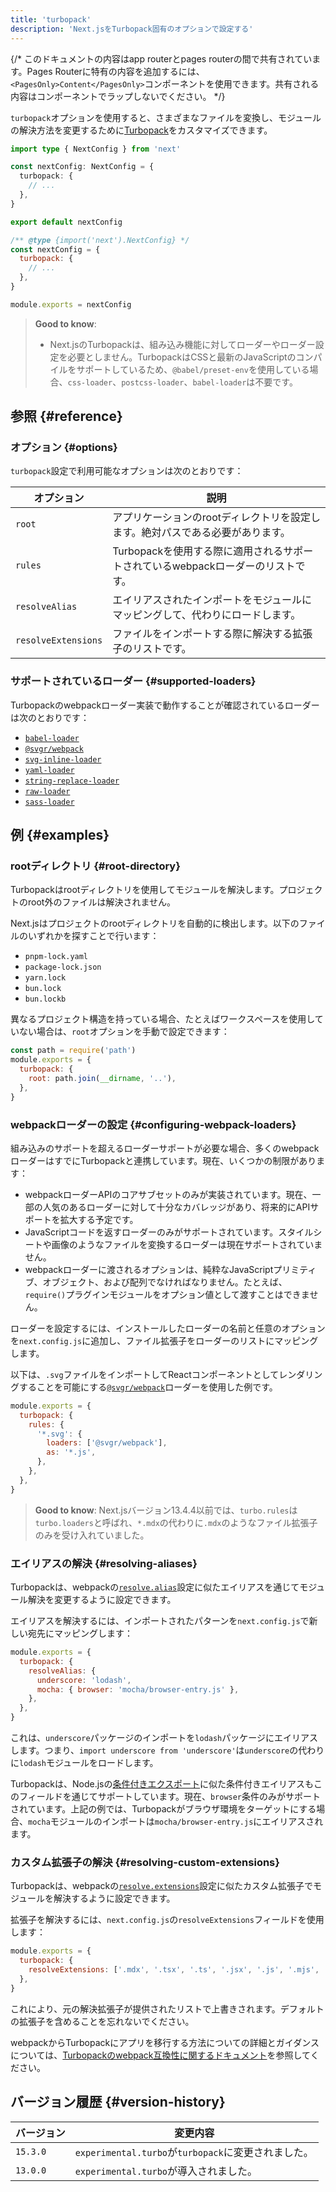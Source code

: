 ```yaml
---
title: 'turbopack'
description: 'Next.jsをTurbopack固有のオプションで設定する'
---
```


{/* このドキュメントの内容はapp routerとpages routerの間で共有されています。Pages Routerに特有の内容を追加するには、`<PagesOnly>Content</PagesOnly>`コンポーネントを使用できます。共有される内容はコンポーネントでラップしないでください。 */}

`turbopack`オプションを使用すると、さまざまなファイルを変換し、モジュールの解決方法を変更するために[Turbopack](/docs/app/api-reference/turbopack)をカスタマイズできます。

<Tabs>
<TabItem value="ts" label="TypeScript">

```ts title="next.config.ts" switcher
import type { NextConfig } from 'next'

const nextConfig: NextConfig = {
  turbopack: {
    // ...
  },
}

export default nextConfig
```

</TabItem>
<TabItem value="js" label="JavaScript">

```js title="next.config.js" switcher
/** @type {import('next').NextConfig} */
const nextConfig = {
  turbopack: {
    // ...
  },
}

module.exports = nextConfig
```

</TabItem>
</Tabs>

> **Good to know**:
>
> - Next.jsのTurbopackは、組み込み機能に対してローダーやローダー設定を必要としません。TurbopackはCSSと最新のJavaScriptのコンパイルをサポートしているため、`@babel/preset-env`を使用している場合、`css-loader`、`postcss-loader`、`babel-loader`は不要です。

## 参照 {#reference}

### オプション {#options}

`turbopack`設定で利用可能なオプションは次のとおりです：

| オプション          | 説明                                                                             |
| ------------------- | -------------------------------------------------------------------------------- |
| `root`              | アプリケーションのrootディレクトリを設定します。絶対パスである必要があります。   |
| `rules`             | Turbopackを使用する際に適用されるサポートされているwebpackローダーのリストです。 |
| `resolveAlias`      | エイリアスされたインポートをモジュールにマッピングして、代わりにロードします。   |
| `resolveExtensions` | ファイルをインポートする際に解決する拡張子のリストです。                         |

### サポートされているローダー {#supported-loaders}

Turbopackのwebpackローダー実装で動作することが確認されているローダーは次のとおりです：

- [`babel-loader`](https://www.npmjs.com/package/babel-loader)
- [`@svgr/webpack`](https://www.npmjs.com/package/@svgr/webpack)
- [`svg-inline-loader`](https://www.npmjs.com/package/svg-inline-loader)
- [`yaml-loader`](https://www.npmjs.com/package/yaml-loader)
- [`string-replace-loader`](https://www.npmjs.com/package/string-replace-loader)
- [`raw-loader`](https://www.npmjs.com/package/raw-loader)
- [`sass-loader`](https://www.npmjs.com/package/sass-loader)

## 例 {#examples}

### rootディレクトリ {#root-directory}

Turbopackはrootディレクトリを使用してモジュールを解決します。プロジェクトのroot外のファイルは解決されません。

Next.jsはプロジェクトのrootディレクトリを自動的に検出します。以下のファイルのいずれかを探すことで行います：

- `pnpm-lock.yaml`
- `package-lock.json`
- `yarn.lock`
- `bun.lock`
- `bun.lockb`

異なるプロジェクト構造を持っている場合、たとえばワークスペースを使用していない場合は、`root`オプションを手動で設定できます：

```js title="next.config.js"
const path = require('path')
module.exports = {
  turbopack: {
    root: path.join(__dirname, '..'),
  },
}
```

### webpackローダーの設定 {#configuring-webpack-loaders}

組み込みのサポートを超えるローダーサポートが必要な場合、多くのwebpackローダーはすでにTurbopackと連携しています。現在、いくつかの制限があります：

- webpackローダーAPIのコアサブセットのみが実装されています。現在、一部の人気のあるローダーに対して十分なカバレッジがあり、将来的にAPIサポートを拡大する予定です。
- JavaScriptコードを返すローダーのみがサポートされています。スタイルシートや画像のようなファイルを変換するローダーは現在サポートされていません。
- webpackローダーに渡されるオプションは、純粋なJavaScriptプリミティブ、オブジェクト、および配列でなければなりません。たとえば、`require()`プラグインモジュールをオプション値として渡すことはできません。

ローダーを設定するには、インストールしたローダーの名前と任意のオプションを`next.config.js`に追加し、ファイル拡張子をローダーのリストにマッピングします。

以下は、`.svg`ファイルをインポートしてReactコンポーネントとしてレンダリングすることを可能にする[`@svgr/webpack`](https://www.npmjs.com/package/@svgr/webpack)ローダーを使用した例です。

```js title="next.config.js"
module.exports = {
  turbopack: {
    rules: {
      '*.svg': {
        loaders: ['@svgr/webpack'],
        as: '*.js',
      },
    },
  },
}
```

> **Good to know**: Next.jsバージョン13.4.4以前では、`turbo.rules`は`turbo.loaders`と呼ばれ、`*.mdx`の代わりに`.mdx`のようなファイル拡張子のみを受け入れていました。

### エイリアスの解決 {#resolving-aliases}

Turbopackは、webpackの[`resolve.alias`](https://webpack.js.org/configuration/resolve/#resolvealias)設定に似たエイリアスを通じてモジュール解決を変更するように設定できます。

エイリアスを解決するには、インポートされたパターンを`next.config.js`で新しい宛先にマッピングします：

```js title="next.config.js"
module.exports = {
  turbopack: {
    resolveAlias: {
      underscore: 'lodash',
      mocha: { browser: 'mocha/browser-entry.js' },
    },
  },
}
```

これは、`underscore`パッケージのインポートを`lodash`パッケージにエイリアスします。つまり、`import underscore from 'underscore'`は`underscore`の代わりに`lodash`モジュールをロードします。

Turbopackは、Node.jsの[条件付きエクスポート](https://nodejs.org/docs/latest-v18.x/api/packages.html#conditional-exports)に似た条件付きエイリアスもこのフィールドを通じてサポートしています。現在、`browser`条件のみがサポートされています。上記の例では、Turbopackがブラウザ環境をターゲットにする場合、`mocha`モジュールのインポートは`mocha/browser-entry.js`にエイリアスされます。

### カスタム拡張子の解決 {#resolving-custom-extensions}

Turbopackは、webpackの[`resolve.extensions`](https://webpack.js.org/configuration/resolve/#resolveextensions)設定に似たカスタム拡張子でモジュールを解決するように設定できます。

拡張子を解決するには、`next.config.js`の`resolveExtensions`フィールドを使用します：

```js title="next.config.js"
module.exports = {
  turbopack: {
    resolveExtensions: ['.mdx', '.tsx', '.ts', '.jsx', '.js', '.mjs', '.json'],
  },
}
```

これにより、元の解決拡張子が提供されたリストで上書きされます。デフォルトの拡張子を含めることを忘れないでください。

webpackからTurbopackにアプリを移行する方法についての詳細とガイダンスについては、[Turbopackのwebpack互換性に関するドキュメント](https://turbo.build/pack/docs/migrating-from-webpack)を参照してください。

## バージョン履歴 {#version-history}

| バージョン | 変更内容                                            |
| ---------- | --------------------------------------------------- |
| `15.3.0`   | `experimental.turbo`が`turbopack`に変更されました。 |
| `13.0.0`   | `experimental.turbo`が導入されました。              |

